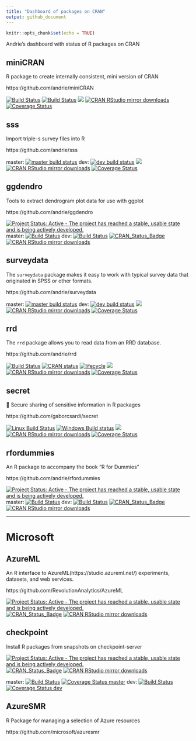 ```yaml
---
title: "Dashboard of packages on CRAN"
output: github_document
---
```


```r
knitr::opts_chunk$set(echo = TRUE)
```


Andrie's dashboard with status of R packages on CRAN

## miniCRAN

R package to create internally consistent, mini version of CRAN

https://github.com/andrie/miniCRAN

[![Build Status](https://travis-ci.org/andrie/miniCRAN.svg?branch=master)](https://travis-ci.org/andrie/miniCRAN)
[![Build Status](https://travis-ci.org/andrie/miniCRAN.svg?branch=dev)](https://travis-ci.org/andrie/miniCRAN)
[![](http://www.r-pkg.org/badges/version/miniCRAN)](http://www.r-pkg.org/pkg/miniCRAN)
[![CRAN RStudio mirror downloads](http://cranlogs.r-pkg.org/badges/miniCRAN)](http://www.r-pkg.org/pkg/miniCRAN)
[![Coverage Status](https://img.shields.io/codecov/c/github/andrie/miniCRAN/master.svg)](https://codecov.io/github/andrie/miniCRAN?branch=master)

## sss

Import triple-s survey files into R

https://github.com/andrie/sss

master: [![master build status](https://travis-ci.org/andrie/sss.svg?branch=master)](https://travis-ci.org/andrie/sss)
dev: [![dev build status](https://travis-ci.org/andrie/sss.svg?branch=dev)](https://travis-ci.org/andrie/sss)
[![](http://www.r-pkg.org/badges/version/sss)](http://www.r-pkg.org/pkg/sss)
[![CRAN RStudio mirror downloads](http://cranlogs.r-pkg.org/badges/sss)](http://www.r-pkg.org/pkg/secret)
[![Coverage Status](https://img.shields.io/codecov/c/github/andrie/sss/master.svg)](https://codecov.io/github/andrie/sss?branch=master)

## ggdendro

Tools to extract dendrogram plot data for use with ggplot

https://github.com/andrie/ggdendro

[![Project Status: Active - The project has reached a stable, usable state and is being actively developed.](http://www.repostatus.org/badges/latest/active.svg)](http://www.repostatus.org/#active)
master: [<img src="https://travis-ci.org/andrie/ggdendro.svg?branch=master" alt="Build Status" />](https://travis-ci.org/andrie/ggdendro)
dev: [<img src="https://travis-ci.org/andrie/ggdendro.svg?branch=dev" alt="Build Status" />](https://travis-ci.org/andrie/ggdendro) 
[![CRAN_Status_Badge](http://www.r-pkg.org/badges/version/ggdendro)](http://cran.r-project.org/package=ggdendro)
[![CRAN RStudio mirror downloads](http://cranlogs.r-pkg.org/badges/ggdendro)](http://www.r-pkg.org/pkg/ggdendro)

## surveydata

The `surveydata` package makes it easy to work with typical survey data that originated in SPSS or other formats.

https://github.com/andrie/surveydata

master: [![master build status](https://travis-ci.org/andrie/surveydata.svg?branch=master)](https://travis-ci.org/andrie/surveydata)
dev: [![dev build status](https://travis-ci.org/andrie/surveydata.svg?branch=dev)](https://travis-ci.org/andrie/surveydata)
[![](http://www.r-pkg.org/badges/version/surveydata)](http://www.r-pkg.org/pkg/surveydata)
[![CRAN RStudio mirror downloads](http://cranlogs.r-pkg.org/badges/surveydata)](http://www.r-pkg.org/pkg/surveydata)
[![Coverage Status](https://img.shields.io/codecov/c/github/andrie/surveydata/master.svg)](https://codecov.io/github/andrie/surveydata?branch=master)


## rrd

The `rrd` package allows you to read data from an RRD database.

https://github.com/andrie/rrd

[![Build
Status](https://travis-ci.org/andrie/rrd.svg?branch=master)](https://travis-ci.org/andrie/rrd)
[![CRAN
status](https://www.r-pkg.org/badges/version/rrd)](https://cran.r-project.org/package=rrd)
[![lifecycle](https://img.shields.io/badge/lifecycle-maturing-blue.svg)](https://www.tidyverse.org/lifecycle/#maturing)
[![](http://www.r-pkg.org/badges/version/rrd)](http://www.r-pkg.org/pkg/rrd)
[![CRAN RStudio mirror
downloads](http://cranlogs.r-pkg.org/badges/rrd)](http://www.r-pkg.org/pkg/rrd)
[![Coverage
Status](https://img.shields.io/codecov/c/github/andrie/rrd/master.svg)](https://codecov.io/github/andrie/rrd?branch=master)


## secret

🔐 Secure sharing of sensitive information in R packages

https://github.com/gaborcsardi/secret


[![Linux Build Status](https://travis-ci.org/gaborcsardi/secret.svg?branch=master)](https://travis-ci.org/gaborcsardi/secret)
[![Windows Build status](https://ci.appveyor.com/api/projects/status/github/gaborcsardi/secret?svg=true)](https://ci.appveyor.com/project/gaborcsardi/secret)
[![](http://www.r-pkg.org/badges/version/secret)](http://www.r-pkg.org/pkg/secret)
[![CRAN RStudio mirror downloads](http://cranlogs.r-pkg.org/badges/secret)](http://www.r-pkg.org/pkg/secret)
[![Coverage Status](https://img.shields.io/codecov/c/github/gaborcsardi/secret/master.svg)](https://codecov.io/github/gaborcsardi/secret?branch=master)


## rfordummies

An R package to accompany the book "R for Dummies"

https://github.com/andrie/rfordummies


[![Project Status: Active - The project has reached a stable, usable state and is being actively developed.](http://www.repostatus.org/badges/latest/active.svg)](http://www.repostatus.org/#active)
master: [<img src="https://travis-ci.org/andrie/rfordummies.svg" alt="Build Status" />](https://travis-ci.org/andrie/rfordummies)
dev: [<img src="https://travis-ci.org/andrie/rfordummies.svg?branch=dev" alt="Build Status" />](https://travis-ci.org/andrie/rfordummies) 
[![CRAN_Status_Badge](http://www.r-pkg.org/badges/version/rfordummies)](http://cran.r-project.org/package=rfordummies)
[![CRAN RStudio mirror downloads](http://cranlogs.r-pkg.org/badges/rfordummies)](http://www.r-pkg.org/pkg/rfordummies)


---

# Microsoft

## AzureML

An R interface to AzureML(https://studio.azureml.net/) experiments, datasets, and web services.

https://github.com/RevolutionAnalytics/AzureML

[![Project Status: Active - The project has reached a stable, usable state and is being actively developed.](http://www.repostatus.org/badges/latest/active.svg)](http://www.repostatus.org/#active)
[![CRAN_Status_Badge](http://www.r-pkg.org/badges/version/AzureML)](http://cran.r-project.org/package=AzureML)
[![CRAN RStudio mirror downloads](http://cranlogs.r-pkg.org/badges/AzureML)](http://www.r-pkg.org/pkg/AzureML)


## checkpoint

Install R packages from snapshots on checkpoint-server


[![Project Status: Active - The project has reached a stable, usable state and is being actively developed.](http://www.repostatus.org/badges/latest/active.svg)](http://www.repostatus.org/#active)
[![CRAN_Status_Badge](http://www.r-pkg.org/badges/version/checkpoint)](http://cran.r-project.org/package=checkpoint)
[![CRAN RStudio mirror downloads](http://cranlogs.r-pkg.org/badges/checkpoint)](http://www.r-pkg.org/pkg/checkpoint)


master: [![Build Status](https://travis-ci.org/RevolutionAnalytics/checkpoint.svg?branch=master)](https://travis-ci.org/RevolutionAnalytics/checkpoint)
[![Coverage Status master](https://img.shields.io/codecov/c/github/RevolutionAnalytics/checkpoint/master.svg)](https://codecov.io/github/RevolutionAnalytics/checkpoint?branch=master)
dev: [![Build Status](https://travis-ci.org/RevolutionAnalytics/checkpoint.svg?branch=dev)](https://travis-ci.org/RevolutionAnalytics/checkpoint)
[![Coverage Status dev](https://img.shields.io/codecov/c/github/RevolutionAnalytics/checkpoint/dev.svg)](https://codecov.io/github/RevolutionAnalytics/checkpoint?branch=dev)


## AzureSMR

R Package for managing a selection of Azure resources

https://github.com/microsoft/azuresmr

